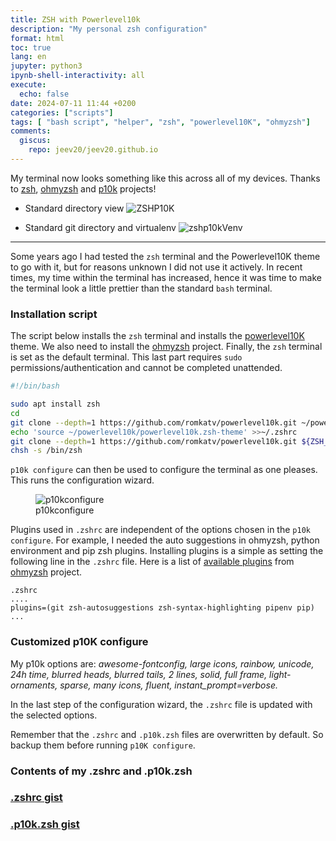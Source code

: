 ```yaml
---
title: ZSH with Powerlevel10k
description: "My personal zsh configuration"
format: html
toc: true
lang: en
jupyter: python3
ipynb-shell-interactivity: all
execute:
  echo: false
date: 2024-07-11 11:44 +0200
categories: ["scripts"]
tags: [ "bash script", "helper", "zsh", "powerlevel10K", "ohmyzsh"]
comments:
  giscus:
    repo: jeev20/jeev20.github.io
---
```



My terminal now looks something like this across all of my devices. Thanks to [zsh](https://www.zsh.org/), [ohmyzsh](https://github.com/ohmyzsh/ohmyzsh) and [p10k](https://github.com/romkatv/powerlevel10k) projects!

* Standard directory view
   ![ZSHP10K](images/zshp10k.png)

* Standard git directory and virtualenv
   ![zshp10kVenv](images/zshp10kVenv.png)

--------------------------------------------------

Some years ago I had tested the `zsh` terminal and the Powerlevel10K theme to go with it, but for reasons unknown I did not use it actively. In recent times, my time within the terminal has increased, hence it was time to make the terminal look a little prettier than the standard `bash` terminal.  

### Installation script

The script below installs the `zsh` terminal and installs the [powerlevel10K](https://github.com/romkatv/powerlevel10k) theme. We also need to install the [ohmyzsh](https://github.com/ohmyzsh/ohmyzsh) project. Finally, the `zsh` terminal is set as the default terminal. This last part requires `sudo` permissions/authentication and cannot be completed unattended.
```.bash
#!/bin/bash

sudo apt install zsh
cd
git clone --depth=1 https://github.com/romkatv/powerlevel10k.git ~/powerlevel10k
echo 'source ~/powerlevel10k/powerlevel10k.zsh-theme' >>~/.zshrc
git clone --depth=1 https://github.com/romkatv/powerlevel10k.git ${ZSH_CUSTOM:-$HOME/.oh-my-zsh/custom}/themes/powerlevel10k
chsh -s /bin/zsh

```

`p10k configure` can then be used to configure the terminal as one pleases. This runs the configuration wizard.

![p10kconfigure](images/p10kconfigure.png)



Plugins used in `.zshrc` are independent of the options chosen in the `p10k configure`. For example, I needed the auto suggestions in ohmyzsh, python environment and pip zsh plugins. Installing plugins is a simple as setting the following line in the `.zshrc` file. Here is a list of [available plugins](https://github.com/ohmyzsh/ohmyzsh/wiki/Plugins) from [ohmyzsh](https://github.com/ohmyzsh/ohmyzsh) project.

```plaintext 
.zshrc
....
plugins=(git zsh-autosuggestions zsh-syntax-highlighting pipenv pip)
...
```

### Customized p10K configure 
My p10k options are: *awesome-fontconfig, large icons, rainbow, unicode, 24h time, blurred heads, blurred tails, 2 lines, solid, full frame, light-ornaments, sparse, many icons, fluent, instant_prompt=verbose.*


::: {.callout-note}

In the last step of the configuration wizard, the `.zshrc` file is updated with the selected options. 

Remember that the `.zshrc` and `.p10k.zsh` files are overwritten by default. So backup them before running `p10K configure`. 
:::

 
 
### Contents of my .zshrc and .p10k.zsh

### [.zshrc gist](https://gist.github.com/jeev20/77f1ae86f5a9e6709ddd5398dbfbc96f)

<script src="https://gist.github.com/jeev20/77f1ae86f5a9e6709ddd5398dbfbc96f.js"></script>

### [.p10k.zsh gist](https://gist.github.com/jeev20/a5fecd61b8ce9b985bae88095374e05d)

<script src="https://gist.github.com/jeev20/a5fecd61b8ce9b985bae88095374e05d.js"></script>

